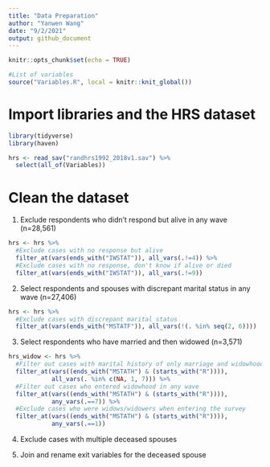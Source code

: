 ```yaml
---
title: "Data Preparation"
author: "Yanwen Wang"
date: "9/2/2021"
output: github_document
---
```


```r
knitr::opts_chunk$set(echo = TRUE)

#List of variables
source("Variables.R", local = knitr::knit_global())
```

# Import libraries and the HRS dataset

```r
library(tidyverse)
library(haven)

hrs <- read_sav("randhrs1992_2018v1.sav") %>% 
  select(all_of(Variables))
```

# Clean the dataset

1. Exclude respondents who didn't respond but alive in any wave (n=28,561)

```r
hrs <- hrs %>% 
  #Exclude cases with no response but alive
  filter_at(vars(ends_with("IWSTAT")), all_vars(.!=4)) %>% 
  #Exclude cases with no response, don't know if alive or died
  filter_at(vars(ends_with("IWSTAT")), all_vars(.!=9))
```

2. Select respondents and spouses with discrepant marital status in any wave (n=27,406)

```r
hrs <- hrs %>% 
  #Exclude cases with discrepant marital status
  filter_at(vars(ends_with("MSTATF")), all_vars(!(. %in% seq(2, 6))))
```

3. Select respondents who have married and then widowed (n=3,571)

```r
hrs_widow <- hrs %>% 
  #Filter out cases with marital history of only marriage and widowhood
  filter_at(vars((ends_with("MSTATH") & (starts_with("R")))),
            all_vars(. %in% c(NA, 1, 7))) %>%
  #Filter out cases who entered widowhood in any wave
  filter_at(vars((ends_with("MSTATH") & (starts_with("R")))),
            any_vars(.==7)) %>%
  #Exclude cases who were widows/widowers when entering the survey
  filter_at(vars((ends_with("MSTATH") & (starts_with("R")))),
            any_vars(.==1))
```

4. Exclude cases with multiple deceased spouses

5. Join and rename exit variables for the deceased spouse




